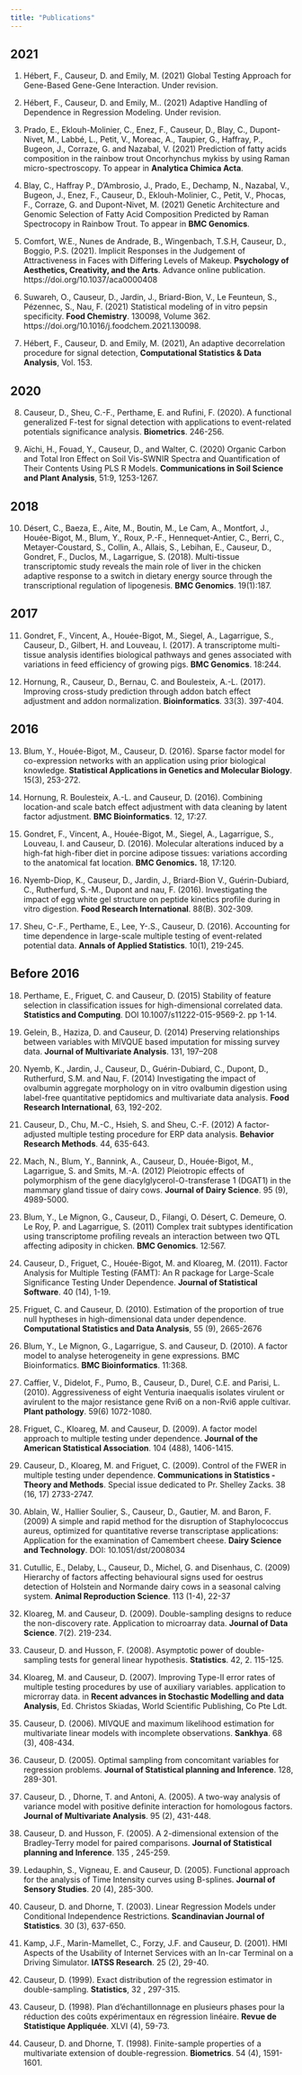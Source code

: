 ```yaml
---
title: "Publications"
---
```


## 2021

1. Hébert, F., Causeur, D. and Emily, M. (2021) Global Testing Approach for Gene-Based Gene-Gene Interaction. Under revision.

2. Hébert, F., Causeur, D. and Emily, M.. (2021) Adaptive Handling of Dependence in Regression Modeling. Under revision.

3. Prado, E., Eklouh-Molinier, C., Enez, F., Causeur, D., Blay, C., Dupont-Nivet, M., Labbé, L., Petit, V., Moreac, A., Taupier, G., Haffray, P., Bugeon, J., Corraze, G. and Nazabal, V. (2021) Prediction of fatty acids composition in the rainbow trout Oncorhynchus mykiss by using Raman micro-spectroscopy. To appear in **Analytica Chimica Acta**.

4. Blay, C., Haffray P., D’Ambrosio, J., Prado, E., Dechamp, N., Nazabal, V., Bugeon, J., Enez, F., Causeur, D., Eklouh-Molinier, C., Petit, V., Phocas, F., Corraze, G. and Dupont-Nivet, M. (2021) Genetic Architecture and Genomic Selection of Fatty Acid Composition Predicted by Raman Spectrocopy in Rainbow Trout. To appear in **BMC Genomics**. 

5. Comfort, W.E.,  Nunes  de  Andrade, B., Wingenbach, T.S.H, Causeur, D., Boggio, P.S. (2021). Implicit Responses in the Judgement of Attractiveness in Faces with Differing Levels of Makeup. **Psychology of Aesthetics, Creativity, and the Arts**.
Advance online publication. https://doi.org/10.1037/aca0000408

6. Suwareh, O., Causeur, D., Jardin, J., Briard-Bion, V., Le Feunteun, S., Pézennec, S., Nau, F. (2021) Statistical modeling of in vitro pepsin specificity. **Food Chemistry**. 130098, Volume 362. https://doi.org/10.1016/j.foodchem.2021.130098.

7. Hébert, F., Causeur, D. and Emily, M. (2021), An adaptive decorrelation procedure for signal detection, **Computational Statistics & Data Analysis**, Vol. 153.

## 2020

8. Causeur, D., Sheu, C.-F., Perthame, E. and Rufini, F. (2020). A functional generalized F-test for signal detection with applications to event-related potentials significance analysis. **Biometrics**. 246-256.

9. Aïchi, H., Fouad, Y., Causeur, D., and Walter, C. (2020) Organic Carbon and Total Iron Effect on Soil Vis-SWNIR Spectra and Quantification of Their Contents Using PLS R Models. **Communications in Soil Science and Plant Analysis**, 51:9, 1253-1267.

## 2018

10. Désert, C., Baeza, E., Aite, M., Boutin, M., Le Cam, A., Montfort, J., Houée-Bigot, M., Blum, Y., Roux, P.-F., Hennequet-Antier, C., Berri, C., Metayer-Coustard, S., Collin, A., Allais, S., Lebihan, E., Causeur, D., Gondret, F., Duclos, M., Lagarrigue, S. (2018). Multi-tissue transcriptomic study reveals the main role of liver in the chicken adaptive response to a switch in dietary energy source through the transcriptional regulation of lipogenesis. **BMC Genomics**. 19(1):187.

## 2017
    
11. Gondret, F., Vincent, A., Houée-Bigot, M., Siegel, A., Lagarrigue, S., Causeur, D., Gilbert, H. and Louveau, I. (2017). A transcriptome multi-tissue analysis identifies biological pathways and genes associated with variations in feed efficiency of growing pigs. **BMC Genomics**. 18:244.
    
12. Hornung, R., Causeur, D., Bernau, C. and Boulesteix, A.-L. (2017). Improving cross-study prediction through addon batch effect adjustment and addon normalization. **Bioinformatics**. 33(3). 397-404.

## 2016

13. Blum, Y., Houée-Bigot, M., Causeur, D. (2016). Sparse factor model for co-expression networks with an application using prior biological knowledge. **Statistical Applications in Genetics and Molecular Biology**. 15(3), 253-272.

14. Hornung, R. Boulesteix, A.-L. and Causeur, D. (2016). Combining location-and scale batch effect adjustment with data cleaning by latent factor adjustment. **BMC Bioinformatics**. 12, 17:27.
    
15. Gondret, F., Vincent, A., Houée-Bigot, M., Siegel, A., Lagarrigue, S., Louveau, I. and Causeur, D. (2016). Molecular alterations induced by a high-fat high-fiber diet in porcine adipose tissues: variations according to the anatomical fat location. **BMC Genomics.** 18, 17:120.

16. Nyemb-Diop, K., Causeur, D., Jardin, J., Briard-Bion V., Guérin-Dubiard, C., Rutherfurd, S.-M., Dupont and nau, F. (2016). Investigating the impact of egg white gel structure on peptide kinetics profile during in vitro digestion. **Food Research International**. 88(B). 302-309.
  
17. Sheu, C-.F., Perthame, E., Lee, Y-.S., Causeur, D. (2016). Accounting for time dependence in large-scale multiple testing of event-related potential data. **Annals of Applied Statistics**. 10(1), 219-245.

## Before 2016

18. Perthame, E., Friguet, C. and Causeur, D. (2015) Stability of feature selection in classification issues for high-dimensional correlated data. **Statistics and Computing**. DOI 10.1007/s11222-015-9569-2. pp 1-14.

19. Gelein, B., Haziza, D. and Causeur, D. (2014) Preserving relationships between variables with MIVQUE based imputation for missing survey data. **Journal of Multivariate Analysis**. 131, 197–208

20. Nyemb, K., Jardin, J., Causeur, D., Guérin-Dubiard, C., Dupont, D., Rutherfurd, S.M. and Nau, F. (2014) Investigating the impact of ovalbumin aggregate morphology on in vitro ovalbumin digestion using label-free quantitative peptidomics and multivariate data analysis. **Food Research International**, 63, 192-202.

21. Causeur, D., Chu, M.-C., Hsieh, S. and Sheu, C.-F. (2012) A factor-adjusted multiple testing procedure for ERP data analysis. **Behavior Research Methods**. 44, 635-643.
    
22. Mach, N., Blum, Y., Bannink, A., Causeur, D., Houée-Bigot, M., Lagarrigue, S. and Smits, M.-A. (2012) Pleiotropic effects of polymorphism of the gene diacylglycerol-O-transferase 1 (DGAT1) in the mammary gland tissue of dairy cows. **Journal of Dairy Science**. 95 (9), 4989-5000.
    
23. Blum, Y., Le Mignon, G., Causeur, D., Filangi, O. Désert, C. Demeure, O. Le Roy, P. and Lagarrigue, S. (2011) Complex trait subtypes identification using transcriptome profiling reveals an interaction between two QTL affecting adiposity in chicken. **BMC Genomics**. 12:567.  
    
24. Causeur, D., Friguet, C., Houée-Bigot, M. and Kloareg, M. (2011). Factor Analysis for Multiple Testing (FAMT): An R package for Large-Scale Significance Testing Under Dependence. **Journal of Statistical Software**. 40 (14), 1-19.

25. Friguet, C. and Causeur, D. (2010). Estimation of the proportion of true null hyptheses in high-dimensional data under dependence. **Computational Statistics and Data Analysis**, 55 (9), 2665-2676

26. Blum, Y., Le Mignon, G., Lagarrigue, S. and Causeur, D. (2010). A factor model to analyse heterogeneity in gene expressions. BMC Bioinformatics. **BMC Bioinformatics**. 11:368.
    
27. Caffier, V., Didelot, F., Pumo, B., Causeur, D., Durel, C.E. and Parisi, L. (2010). Aggressiveness of eight Venturia inaequalis isolates virulent or avirulent to the major resistance gene Rvi6 on a non-Rvi6 apple cultivar. **Plant pathology**. 59(6) 1072-1080.
    
28. Friguet, C., Kloareg, M. and Causeur, D. (2009). A factor model approach to multiple testing under dependence. **Journal of the American Statistical Association**. 104 (488), 1406-1415.
    
29. Causeur, D., Kloareg, M. and Friguet, C. (2009). Control of the FWER in multiple testing under dependence. **Communications in Statistics - Theory and Methods**.  Special issue dedicated to Pr. Shelley Zacks. 38 (16, 17) 2733-2747.

30. Ablain, W., Hallier Soulier, S., Causeur, D., Gautier, M. and Baron, F. (2009) A simple and rapid method for the disruption of Staphylococcus aureus, optimized for quantitative reverse transcriptase applications: Application for the examination of Camembert cheese. **Dairy Science and Technology**. DOI: 10.1051/dst/2008034

31. Cutullic, E., Delaby, L., Causeur, D., Michel, G. and Disenhaus, C. (2009) Hierarchy of factors affecting behavioural signs used for oestrus detection of Holstein and Normande dairy cows in a seasonal calving system. **Animal Reproduction Science**. 113 (1-4), 22-37

32. Kloareg, M. and Causeur, D. (2009). Double-sampling designs to reduce the non-discovery rate. Application to microarray data. **Journal of Data Science**. 7(2). 219-234.
    
33. Causeur, D. and Husson, F. (2008). Asymptotic power of double-sampling tests for general linear hypothesis. **Statistics**. 42, 2. 115-125.
    
34. Kloareg, M. and Causeur, D. (2007). Improving Type-II error rates of multiple testing procedures by use of auxiliary variables. application to microrray data. in **Recent advances in Stochastic Modelling and data Analysis**, Ed. Christos Skiadas, World Scientific Publishing, Co Pte Ldt.

35. Causeur, D. (2006). MIVQUE and maximum likelihood estimation for multivariate linear models with incomplete observations. **Sankhya**. 68 (3), 408-434.

36. Causeur, D. (2005). Optimal sampling from concomitant variables for regression problems. **Journal of Statistical planning and Inference**. 128, 289-301.

37. Causeur, D. , Dhorne, T. and Antoni, A. (2005). A two-way analysis of variance model with positive definite interaction for homologous factors. **Journal of Multivariate Analysis**. 95 (2), 431-448.

38. Causeur, D. and Husson, F. (2005). A 2-dimensional extension of the Bradley-Terry model for paired comparisons. **Journal of  Statistical planning and Inference**. 135 , 245-259.
    
39. Ledauphin, S., Vigneau, E. and Causeur, D. (2005). Functional approach for the analysis of Time Intensity curves using B-splines. **Journal of Sensory Studies**.  20 (4), 285-300.
    
40. Causeur, D. and Dhorne, T. (2003). Linear Regression Models under Conditional Independence Restrictions. **Scandinavian Journal of Statistics**. 30 (3), 637-650.
    
41. Kamp, J.F., Marin-Mamellet, C., Forzy, J.F. and Causeur, D. (2001). HMI Aspects of the Usability of Internet Services with  an In-car Terminal on a Driving Simulator. **IATSS Research**.  25 (2), 29-40.
    
42. Causeur, D. (1999). Exact distribution of the regression estimator in double-sampling. **Statistics**,  32 , 297-315.
    
43. Causeur, D. (1998). Plan d'échantillonnage en plusieurs phases pour la réduction des coûts expérimentaux en régression linéaire.  **Revue de Statistique Appliquée**. XLVI (4), 59-73.
    
44. Causeur, D. and Dhorne, T. (1998). Finite-sample properties of a multivariate extension of double-regression. **Biometrics**. 54 (4), 1591-1601.
